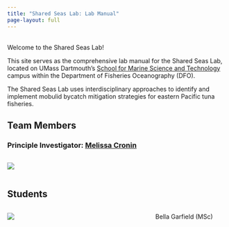 ```yaml
---
title: "Shared Seas Lab: Lab Manual"
page-layout: full
---
```

\
Welcome to the Shared Seas Lab!

This site serves as the comprehensive lab manual for the Shared Seas Lab, located on UMass Dartmouth's [School for Marine Science and Technology](https://www.umassd.edu/smast/) campus within the Department of Fisheries Oceanography (DFO). 

The Shared Seas Lab uses interdisciplinary approaches to identify and implement mobulid bycatch mitigation strategies for eastern Pacific tuna fisheries. 

## Team Members

### Principle Investigator: [Melissa Cronin](https://melcronin.com/)

:::::::::::::: {.columns}
::: {.column width="30%"}

![](images/profile_pictures/Cronin.jpeg)

:::
::: {.column width=5%}

:::
::: {.column width=30%}


:::
::::::::::::::

## Students

:::::::::::::: {.columns}
::: {.column width="50%"}

![](images/profile_pictures/Garfield.jpeg)

:::
::: {.column width=5%}

:::
::: {.column width=30%}

Bella Garfield (MSc)

:::
::::::::::::::
